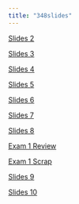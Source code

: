 ```yaml
---
title: "348slides"
---
```


[Slides 2](lec2.html)

[Slides 3](lec3.html)

[Slides 4](lec4.html)

[Slides 5](lec5.html)

[Slides 6](lec6.html)

[Slides 7](lec7.html)

[Slides 8](lec8.html)

[Exam 1 Review](exam1_review.html)

[Exam 1 Scrap](exam1_scrap.html)

[Slides 9](lec9.html)

[Slides 10](lec10.html)

